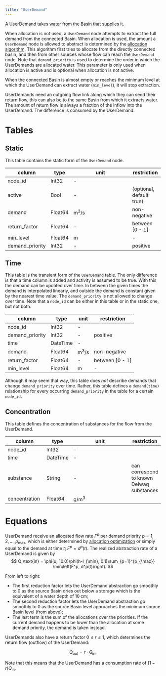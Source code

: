 ```yaml
---
title: "UserDemand"
---
```


A UserDemand takes water from the Basin that supplies it.

When allocation is not used, a `UserDemand` node attempts to extract the full demand from the connected Basin.
When allocation is used, the amount a `UserDemand` node is allowed to abstract is determined by the [allocation algorithm](../../concept/allocation.qmd).
This algorithm first tries to allocate from the directly connected basin, and then from other sources whose flow can reach the `UserDemand` node.
Note that `demand_priority` is used to determine the order in which the UserDemands are allocated water.
This parameter is only used when allocation is active and is optional when allocation is not active.

When the connected Basin is almost empty or reaches the minimum level at which the UserDemand can extract water (`min_level`), it will stop extraction.

UserDemands need an outgoing flow link along which they can send their return flow, this can also be to the same Basin from which it extracts water.
The amount of return flow is always a fraction of the inflow into the UserDemand.
The difference is consumed by the UserDemand.

# Tables

## Static

This table contains the static form of the `UserDemand` node.

column          | type    | unit                  | restriction
--------------- | ------- | ----------------------| -----------
node_id         | Int32   | -                     |
active          | Bool    | -                     | (optional, default true)
demand          | Float64 | $\text{m}^3/\text{s}$ | non-negative
return_factor   | Float64 | -                     | between [0 - 1]
min_level       | Float64 | $\text{m}$            | -
demand_priority | Int32   | -                     | positive

## Time

This table is the transient form of the `UserDemand` table.
The only difference is that a time column is added and activity is assumed to be true.
With this the demand can be updated over time. In between the given times the
demand is interpolated linearly, and outside the demand is constant given by the
nearest time value.
The `demand_priority` is not allowed to change over time.
Note that a `node_id` can be either in this table or in the static one, but not both.

column          | type     | unit                  | restriction
-------------   | -------- | --------------------- | -----------
node_id         | Int32    | -                     |
demand_priority | Int32    | -                     | positive
time            | DateTime | -                     |
demand          | Float64  | $\text{m}^3/\text{s}$ | non-negative
return_factor   | Float64  | -                     | between [0 - 1]
min_level       | Float64  | $\text{m}$            | -

::: {.callout-note}
Although it may seem that way, this table does *not* describe demands that change `demand_priority` over time. Rather, this table defines a `demand(time)` relationship for every occurring `demand_priority` in the table for a certain `node_id`.
:::

## Concentration
This table defines the concentration of substances for the flow from the UserDemand.

column         | type     | unit                  | restriction
-------------- | -------- | --------------------- | -----------
node_id        | Int32    | -                     |
time           | DateTime | -                     |
substance      | String   | -                     | can correspond to known Delwaq substances
concentration  | Float64  | $\text{g}/\text{m}^3$ |

# Equations

UserDemand receive an allocated flow rate $F^p$ per demand priority $p=1,2,\ldots, p_{\max}$, which is either determined by [allocation optimization](/concept/allocation.qmd) or simply equal to the demand at time $t$; $F^p = d^p(t)$.
The realized abstraction rate of a UserDemand is given by
$$
    Q_\text{in} = \phi(u, 10.0)\phi(h-l_{\min}, 0.1)\sum_{p=1}^{p_{\max}} \min\left(F^p, d^p(t)\right).
$$

From left to right:

- The first reduction factor lets the UserDemand abstraction go smoothly to $0$ as the source Basin dries out below a storage which is the equivalent of a water depth of $10 \;\text{cm}$;
- The second reduction factor lets the UserDemand abstraction go smoothly to $0$ as the source Basin level approaches the minimum source Basin level (from above);
- The last term is the sum of the allocations over the priorities.
  If the current demand happens to be lower than the allocation at some demand priority, the demand is taken instead.

UserDemands also have a return factor $0 \le r \le 1$, which determines the return flow (outflow) of the UserDemand:

$$
Q_\text{out} = r \cdot Q_\text{in}.
$$

Note that this means that the UserDemand has a consumption rate of $(1-r)Q_\text{in}$.
